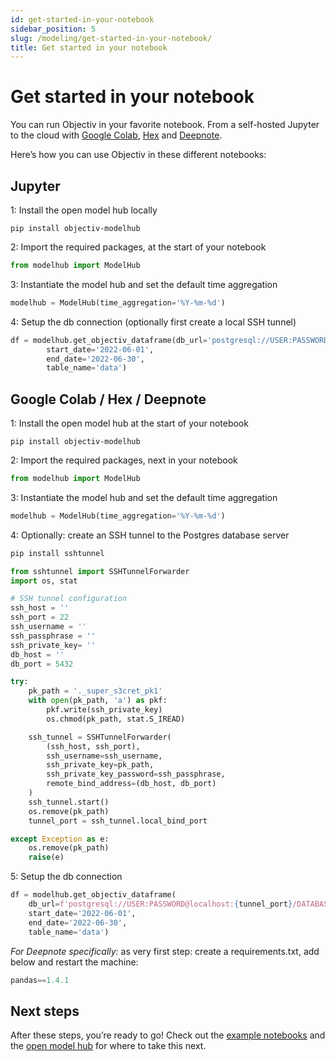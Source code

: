```yaml
---
id: get-started-in-your-notebook
sidebar_position: 5
slug: /modeling/get-started-in-your-notebook/
title: Get started in your notebook
---
```


# Get started in your notebook

You can run Objectiv in your favorite notebook. From a self-hosted Jupyter to the cloud with
[Google Colab](https://colab.research.google.com/), [Hex](https://hex.tech/) and
[Deepnote](https://deepnote.com).

Here’s how you can use Objectiv in these different notebooks:

## Jupyter

1: Install the open model hub locally

```console
pip install objectiv-modelhub
```

2: Import the required packages, at the start of your notebook

```python
from modelhub import ModelHub
```

3: Instantiate the model hub and set the default time aggregation

```python
modelhub = ModelHub(time_aggregation='%Y-%m-%d')
```

4: Setup the db connection (optionally first create a local SSH tunnel)

```python
df = modelhub.get_objectiv_dataframe(db_url='postgresql://USER:PASSWORD@HOST:PORT/DATABASE',
        start_date='2022-06-01',
        end_date='2022-06-30',
        table_name='data')
```

## Google Colab / Hex / Deepnote

1: Install the open model hub at the start of your notebook

```console
pip install objectiv-modelhub
```

2: Import the required packages, next in your notebook

```python
from modelhub import ModelHub
```

3: Instantiate the model hub and set the default time aggregation

```python
modelhub = ModelHub(time_aggregation='%Y-%m-%d')
```

4: Optionally: create an SSH tunnel to the Postgres database server

```python
pip install sshtunnel
```

```python
from sshtunnel import SSHTunnelForwarder
import os, stat

# SSH tunnel configuration
ssh_host = ''
ssh_port = 22
ssh_username = ''
ssh_passphrase = ''
ssh_private_key= ''
db_host = ''
db_port = 5432

try:
    pk_path = '._super_s3cret_pk1'
    with open(pk_path, 'a') as pkf:
        pkf.write(ssh_private_key)
        os.chmod(pk_path, stat.S_IREAD)

    ssh_tunnel = SSHTunnelForwarder(
        (ssh_host, ssh_port),
        ssh_username=ssh_username,
        ssh_private_key=pk_path,
        ssh_private_key_password=ssh_passphrase,
        remote_bind_address=(db_host, db_port)
    )
    ssh_tunnel.start()
    os.remove(pk_path)
    tunnel_port = ssh_tunnel.local_bind_port

except Exception as e:
    os.remove(pk_path)
    raise(e)
```

5: Setup the db connection

```python
df = modelhub.get_objectiv_dataframe(
    db_url=f'postgresql://USER:PASSWORD@localhost:{tunnel_port}/DATABASE',
    start_date='2022-06-01',
    end_date='2022-06-30',
    table_name='data')
```

*For Deepnote specifically:*
as very first step: create a requirements.txt, add below and restart the machine:

```python
pandas==1.4.1
```

## Next steps

After these steps, you’re ready to go! Check out the [example notebooks](/modeling/example-notebooks/index.mdx)
and the [open model hub](/modeling/open-model-hub/index.mdx) for where to take this next.
